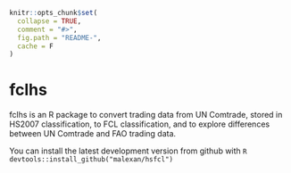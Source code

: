 <!-- README.md is generated from README.Rmd. Please edit that file -->

```r
knitr::opts_chunk$set(
  collapse = TRUE,
  comment = "#>",
  fig.path = "README-",
  cache = F
)
```
# fclhs

fclhs is an R package to convert trading data from UN Comtrade, stored in HS2007 classification, to FCL classification, and to explore differences between UN Comtrade and FAO trading data.

You can install the latest development version from github with
    ```R
    devtools::install_github("malexan/hsfcl")
    ```
    